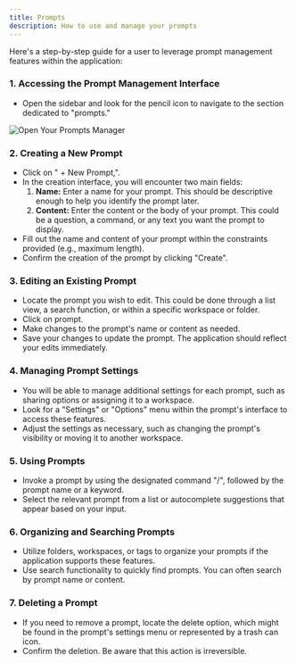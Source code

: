 ```yaml
---
title: Prompts
description: How to use and manage your prompts
---
```


Here's a step-by-step guide for a user to leverage prompt management features within the application:

### 1. Accessing the Prompt Management Interface

- Open the sidebar and look for the pencil icon to navigate to the section dedicated to "prompts." 

<Image src={prompts} alt="Open Your Prompts Manager"/>


### 2. Creating a New Prompt

- Click on " + New Prompt,".
- In the creation interface, you will encounter two main fields:
    1. **Name:** Enter a name for your prompt. This should be descriptive enough to help you identify the prompt later.
    2. **Content:** Enter the content or the body of your prompt. This could be a question, a command, or any text you want the prompt to display.
- Fill out the name and content of your prompt within the constraints provided (e.g., maximum length).
- Confirm the creation of the prompt by clicking "Create".

### 3. Editing an Existing Prompt

- Locate the prompt you wish to edit. This could be done through a list view, a search function, or within a specific workspace or folder.
- Click on prompt.
- Make changes to the prompt's name or content as needed. 
- Save your changes to update the prompt. The application should reflect your edits immediately.

### 4. Managing Prompt Settings

- You will be able to manage additional settings for each prompt, such as sharing options or assigning it to a workspace.
- Look for a "Settings" or "Options" menu within the prompt's interface to access these features.
- Adjust the settings as necessary, such as changing the prompt's visibility or moving it to another workspace.

### 5. Using Prompts

- Invoke a prompt by using the designated command "/", followed by the prompt name or a keyword.
- Select the relevant prompt from a list or autocomplete suggestions that appear based on your input.

### 6. Organizing and Searching Prompts

- Utilize folders, workspaces, or tags to organize your prompts if the application supports these features.
- Use search functionality to quickly find prompts. You can often search by prompt name or content.

### 7. Deleting a Prompt

- If you need to remove a prompt, locate the delete option, which might be found in the prompt's settings menu or represented by a trash can icon.
- Confirm the deletion. Be aware that this action is irreversible.